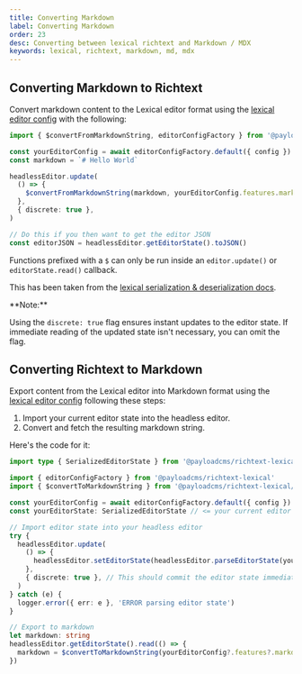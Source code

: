 ```yaml
---
title: Converting Markdown
label: Converting Markdown
order: 23
desc: Converting between lexical richtext and Markdown / MDX
keywords: lexical, richtext, markdown, md, mdx
---
```



## Converting Markdown to Richtext

Convert markdown content to the Lexical editor format using the [lexical editor config](/docs/rich-text/converters#getting-the-editor-config) with the following:

```ts
import { $convertFromMarkdownString, editorConfigFactory } from '@payloadcms/richtext-lexical'

const yourEditorConfig = await editorConfigFactory.default({ config })
const markdown = `# Hello World`

headlessEditor.update(
  () => {
    $convertFromMarkdownString(markdown, yourEditorConfig.features.markdownTransformers)
  },
  { discrete: true },
)

// Do this if you then want to get the editor JSON
const editorJSON = headlessEditor.getEditorState().toJSON()
```

Functions prefixed with a `$` can only be run inside an `editor.update()` or `editorState.read()` callback.

This has been taken from the [lexical serialization & deserialization docs](https://lexical.dev/docs/concepts/serialization#html---lexical).

<Banner type="success">
  **Note:**

  Using the `discrete: true` flag ensures instant updates to the editor state. If
  immediate reading of the updated state isn't necessary, you can omit the flag.
</Banner>

## Converting Richtext to Markdown

Export content from the Lexical editor into Markdown format using the [lexical editor config](/docs/rich-text/converters#getting-the-editor-config) following these steps:

1. Import your current editor state into the headless editor.
2. Convert and fetch the resulting markdown string.

Here's the code for it:

```ts
import type { SerializedEditorState } from '@payloadcms/richtext-lexical/lexical'

import { editorConfigFactory } from '@payloadcms/richtext-lexical'
import { $convertToMarkdownString } from '@payloadcms/richtext-lexical/lexical/markdown'

const yourEditorConfig = await editorConfigFactory.default({ config })
const yourEditorState: SerializedEditorState // <= your current editor state here

// Import editor state into your headless editor
try {
  headlessEditor.update(
    () => {
      headlessEditor.setEditorState(headlessEditor.parseEditorState(yourEditorState))
    },
    { discrete: true }, // This should commit the editor state immediately
  )
} catch (e) {
  logger.error({ err: e }, 'ERROR parsing editor state')
}

// Export to markdown
let markdown: string
headlessEditor.getEditorState().read(() => {
  markdown = $convertToMarkdownString(yourEditorConfig?.features?.markdownTransformers)
})
```
